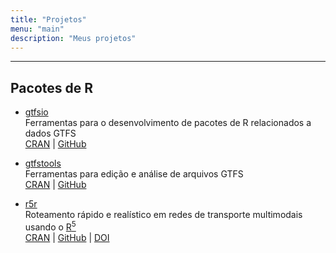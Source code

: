 ```yaml
---
title: "Projetos"
menu: "main"
description: "Meus projetos"
---
```


<div class="mx-0 mx-md-4"> <hr> </div>

## Pacotes de R

- [gtfsio](https://r-transit.github.io/gtfsio/) \
  Ferramentas para o desenvolvimento de pacotes de R relacionados a dados GTFS \
  [CRAN](https://CRAN.R-project.org/package=gtfsio) | [GitHub](https://github.com/r-transit/gtfsio)

- [gtfstools](https://ipeagit.github.io/gtfstools/) \
  Ferramentas para edição e análise de arquivos GTFS \
  [CRAN](https://CRAN.R-project.org/package=gtfstools) | [GitHub](https://github.com/ipeaGIT/gtfstools)

- [r5r](https://ipeagit.github.io/r5r/) \
  Roteamento rápido e realístico em redes de transporte multimodais usando o [R<sup>5</sup>](https://github.com/conveyal/r5) \
  [CRAN](https://CRAN.R-project.org/package=r5r) | [GitHub](https://github.com/ipeaGIT/r5r) | [DOI](https://doi.org/10.32866/001c.21262)
